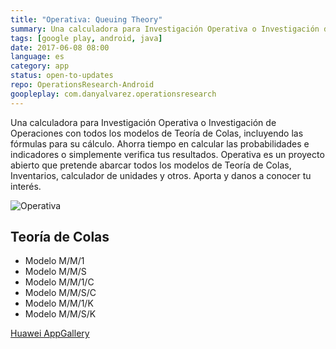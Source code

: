 ```yaml
---
title: "Operativa: Queuing Theory"
summary: Una calculadora para Investigación Operativa o Investigación de Operaciones con todos los modelos de Teoría de Colas.
tags: [google play, android, java]
date: 2017-06-08 08:00
language: es
category: app
status: open-to-updates
repo: OperationsResearch-Android
goopleplay: com.danyalvarez.operationsresearch
---
```


Una calculadora para Investigación Operativa o Investigación de Operaciones con todos los modelos de Teoría de Colas, incluyendo las fórmulas para su cálculo. Ahorra tiempo en calcular las probabilidades e indicadores o simplemente verifica tus resultados. Operativa es un proyecto abierto que pretende abarcar todos los modelos de Teoría de Colas, Inventarios, calculador de unidades y otros. Aporta y danos a conocer tu interés.

![Operativa](https://user-images.githubusercontent.com/1444991/27203039-fe2ccd80-51f1-11e7-9ea2-421cbe74f92e.png)

## Teoría de Colas

- Modelo M/M/1
- Modelo M/M/S
- Modelo M/M/1/C
- Modelo M/M/S/C
- Modelo M/M/1/K
- Modelo M/M/S/K

[Huawei AppGallery](https://appgallery1.huawei.com/#/app/C102229289)
